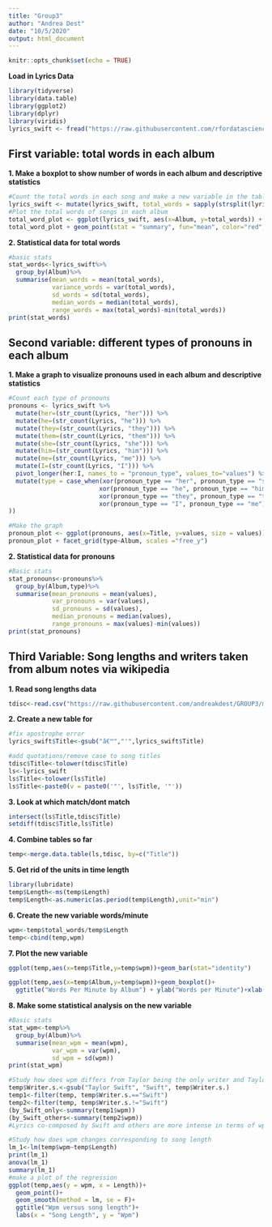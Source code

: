 ```yaml
---
title: "Group3"
author: "Andrea Dest"
date: "10/5/2020"
output: html_document
---
```


```r
knitr::opts_chunk$set(echo = TRUE)
```

__Load in Lyrics Data__
```r
library(tidyverse)
library(data.table)
library(ggplot2)
library(dplyr)
library(viridis)
lyrics_swift <- fread("https://raw.githubusercontent.com/rfordatascience/tidytuesday/master/data/2020/2020-09-29/taylor_swift_lyrics.csv", header =T)

```

## First variable: total words in each album
__1. Make a boxplot to show number of words in each album and descriptive statistics__
```r
#Count the total words in each song and make a new variable in the table
lyrics_swift <- mutate(lyrics_swift, total_words = sapply(strsplit(lyrics_swift$Lyrics, " "), length))
#Plot the total words of songs in each album
total_word_plot <- ggplot(lyrics_swift, aes(x=Album, y=total_words)) + geom_boxplot() + ylab("Total Words") + ggtitle("Total Words by Album")
total_word_plot + geom_point(stat = "summary", fun="mean", color="red", size =2)
```

__2. Statistical data for total words__
```r
#basic stats
stat_words<-lyrics_swift%>%
  group_by(Album)%>%
  summarise(mean_words = mean(total_words), 
            variance_words = var(total_words), 
            sd_words = sd(total_words),
            median_words = median(total_words),
            range_words = max(total_words)-min(total_words))
print(stat_words)
```

## Second variable: different types of pronouns in each album
__1. Make a graph to visualize pronouns used in each album and descriptive statistics__
```r
#Count each type of pronouns
pronouns <- lyrics_swift %>%
  mutate(her=(str_count(Lyrics, "her"))) %>%
  mutate(he=(str_count(Lyrics, "he"))) %>%
  mutate(they=(str_count(Lyrics, "they"))) %>%
  mutate(them=(str_count(Lyrics, "them"))) %>%
  mutate(she=(str_count(Lyrics, "she"))) %>%
  mutate(him=(str_count(Lyrics, "him"))) %>%
  mutate(me=(str_count(Lyrics, "me"))) %>%
  mutate(I=(str_count(Lyrics, "I"))) %>%
  pivot_longer(her:I, names_to = "pronoun_type", values_to="values") %>%
  mutate(type = case_when(xor(pronoun_type == "her", pronoun_type == "she") ~ "female",
                         xor(pronoun_type == "he", pronoun_type == "him") ~ "male", 
                         xor(pronoun_type == "they", pronoun_type == "them") ~ "non binary",
                         xor(pronoun_type == "I", pronoun_type == "me") ~ "I"
))

#Make the graph 
pronoun_plot <- ggplot(pronouns, aes(x=Title, y=values, size = values)) + geom_point(alpha =0.7, aes(color = pronoun_type)) + scale_size(range = c(.1, 3)) + ggtitle("Use of Pronouns by Type") + ylab("Total Number of Each Pronoun") + xlab("Songs") + theme(legend.position="bottom") + theme(axis.text.x=element_blank())
pronoun_plot + facet_grid(type~Album, scales ="free_y")
```

__2. Statistical data for pronouns__
```r
#Basic stats
stat_pronouns<-pronouns%>%
  group_by(Album,type)%>%
  summarise(mean_pronouns = mean(values), 
            var_pronouns = var(values), 
            sd_pronouns = sd(values),
            median_pronouns = median(values),
            range_pronouns = max(values)-min(values))
print(stat_pronouns)
```

## Third Variable: Song lengths and writers taken from album notes via wikipedia
__1. Read song lengths data__
```r
tdisc<-read.csv("https://raw.githubusercontent.com/andreakdest/GROUP3/main/Tswift%20-%20Sheet1.csv")
```

__2. Create a new table for__
```r
#fix apostrophe error
lyrics_swift$Title<-gsub("â€™","'",lyrics_swift$Title)

#add quotations/remove case to song titles
tdisc$Title<-tolower(tdisc$Title)
ls<-lyrics_swift
ls$Title<-tolower(ls$Title)
ls$Title<-paste0(v = paste0('"', ls$Title, '"'))
```

__3. Look at which match/dont match__
```r
intersect(ls$Title,tdisc$Title)
setdiff(tdisc$Title,ls$Title)
```

__4. Combine tables so far__
```r
temp<-merge.data.table(ls,tdisc, by=c("Title"))
```

__5. Get rid of the units in time length__
```r
library(lubridate)
temp$Length<-ms(temp$Length)
temp$Length<-as.numeric(as.period(temp$Length),unit="min")
```

__6. Create the new variable words/minute__
```r
wpm<-temp$total_words/temp$Length
temp<-cbind(temp,wpm)
```

__7. Plot the new variable__
```r
ggplot(temp,aes(x=temp$Title,y=temp$wpm))+geom_bar(stat="identity")

ggplot(temp,aes(x=temp$Album,y=temp$wpm))+geom_boxplot()+
  ggtitle("Words Per Minute by Album") + ylab("Words per Minute")+xlab("Album")+geom_point(stat = "summary", fun="mean", color="red", size =2)
```

__8. Make some statistical analysis on the new variable__
```r
#Basic stats
stat_wpm<-temp%>%
  group_by(Album)%>%
  summarise(mean_wpm = mean(wpm), 
            var_wpm = var(wpm), 
            sd_wpm = sd(wpm))
print(stat_wpm)

#Study how does wpm differs from Taylor being the only writer and Taylor writing with others
temp$Writer.s.<-gsub("Taylor Swift", "Swift", temp$Writer.s.)
temp1<-filter(temp, temp$Writer.s.=="Swift")
temp2<-filter(temp, temp$Writer.s.!="Swift")
(by_Swift_only<-summary(temp1$wpm))
(by_Swift_others<-summary(temp2$wpm))
#Lyrics co-composed by Swift and others are more intense in terms of wpm than lyrics written by only Swift

#Study how does wpm changes corresponding to song length
lm_1<-lm(temp$wpm~temp$Length)
print(lm_1)
anova(lm_1)
summary(lm_1)
#make a plot of the regression
ggplot(temp,aes(y = wpm, x = Length))+
  geom_point()+
  geom_smooth(method = lm, se = F)+
  ggtitle("Wpm versus song length")+
  labs(x = "Song Length", y = "Wpm")
```
